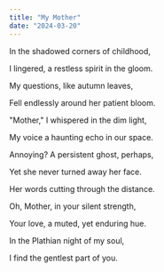 ```yaml
---
title: "My Mother"
date: "2024-03-20"
---
```


In the shadowed corners of childhood,  

I lingered, a restless spirit in the gloom.  

My questions, like autumn leaves,  

Fell endlessly around her patient bloom.

"Mother," I whispered in the dim light,  

My voice a haunting echo in our space.  

Annoying? A persistent ghost, perhaps,  

Yet she never turned away her face.

Her words cutting through the distance.

Oh, Mother, in your silent strength,  

Your love, a muted, yet enduring hue.  

In the Plathian night of my soul,  

I find the gentlest part of you. 
